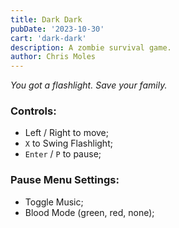 ```yaml
---
title: Dark Dark
pubDate: '2023-10-30'
cart: 'dark-dark'
description: A zombie survival game.
author: Chris Moles
---
```


_You got a flashlight. Save your family._

### Controls:

- Left / Right to move;
- `X` to Swing Flashlight;
- `Enter` / `P` to pause;

### Pause Menu Settings:

- Toggle Music;
- Blood Mode (green, red, none);
